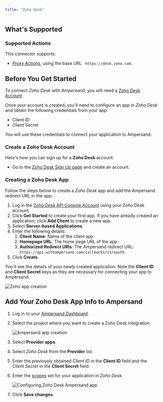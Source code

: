 ```yaml
---
title: "Zoho Desk"
---
```


## What's Supported

### Supported Actions

This connector supports:

- [Proxy Actions](/define-integrations/proxy-actions), using the base URL ` https://desk.zoho.com`.

## Before You Get Started

To connect _Zoho Desk_ with _Ampersand_, you will need a [Zoho Desk Account](https://www.zoho.com/desk/).

Once your account is created, you'll need to configure an app in _Zoho Desk_ and obtain the following credentials from your app:

- Client ID
- Client Secret

You will use these credentials to connect your application to Ampersand.

### Create a Zoho Desk Account

Here's how you can sign up for a **Zoho Desk** account:

- Go to the [Zoho Desk Sign Up page](https://www.zoho.com/desk/) and create an account.

### Creating a Zoho Desk App

Follow the steps below to create a _Zoho Desk_ app and add the Ampersand redirect URL in the app:

1. Log in the [Zoho Desk API Console Account](https://api-console.zoho.com/) using your Zoho Desk account.
2. Click **Get Started** to create your first app. If you have already created an application, click **Add Client** to create a new app.
3. Select **Server-based Applications**.
4. Enter the following details:
   1. **Client Name**: Name of the client app.
   2. **Homepage URL**: The home page URL of the app.
   3. **Authorized Redirect URIs**: The Ampersand redirect URL: `https://api.withampersand.com/callbacks/v1/oauth`.
5. Click **Create**.

You'll see the details of your newly created application. Note the **Client ID** and **Client Secret** keys as they are necessary for connecting your app to Ampersand.

![Zoho app creation](/images/provider-guides/8dcf7de-zohocrm1.gif)

## Add Your Zoho Desk App Info to Ampersand

1. Log in to your [Ampersand Dashboard](https://dashboard.withampersand.com).

2. Select the project where you want to create a Zoho Desk integration.

   ![Ampersand app creation](/images/provider-guides/dd47b7a-Ampersand.png)

3. Select **Provider apps**.

4. Select _Zoho Desk_ from the **Provider** list.

5. Enter the previously obtained _Client ID_ in the **Client ID** field and the _Client Secret_ in the **Client Secret** field.

6. Enter the [scopes](https://desk.zoho.com/DeskAPIDocument#OauthTokens#OAuthScopes) set for your application in _Zoho Desk_.

   ![Configuring Zoho Desk Ampersand app](/images/provider-guides/zohodesk.gif)

7. Click **Save changes**.

